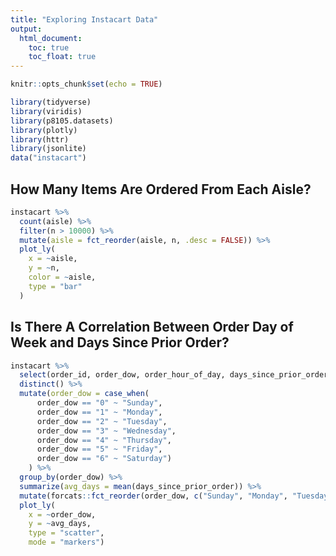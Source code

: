 ```yaml
---
title: "Exploring Instacart Data"
output: 
  html_document:
    toc: true
    toc_float: true
---
```


```r
knitr::opts_chunk$set(echo = TRUE)

library(tidyverse)
library(viridis)
library(p8105.datasets)
library(plotly)
library(httr)
library(jsonlite)
data("instacart")
```

##  How Many Items Are Ordered From Each Aisle?
```r
instacart %>% 
  count(aisle) %>% 
  filter(n > 10000) %>% 
  mutate(aisle = fct_reorder(aisle, n, .desc = FALSE)) %>% 
  plot_ly(
    x = ~aisle,
    y = ~n,
    color = ~aisle,
    type = "bar"
  )
```

## Is There A Correlation Between Order Day of Week and Days Since Prior Order?
```r
instacart %>% 
  select(order_id, order_dow, order_hour_of_day, days_since_prior_order) %>% 
  distinct() %>% 
  mutate(order_dow = case_when(
      order_dow == "0" ~ "Sunday",
      order_dow == "1" ~ "Monday",
      order_dow == "2" ~ "Tuesday",
      order_dow == "3" ~ "Wednesday",
      order_dow == "4" ~ "Thursday",
      order_dow == "5" ~ "Friday",
      order_dow == "6" ~ "Saturday")
    ) %>% 
  group_by(order_dow) %>% 
  summarize(avg_days = mean(days_since_prior_order)) %>% 
  mutate(forcats::fct_reorder(order_dow, c("Sunday", "Monday", "Tuesday", "Wednesday", "Thursday", "Friday", "Saturday"))) %>% 
  plot_ly(
    x = ~order_dow,
    y = ~avg_days,
    type = "scatter", 
    mode = "markers")
```

 
